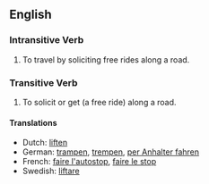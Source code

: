 ==English==

===Intransitive Verb===
#  To travel by soliciting free rides along a road.

===Transitive Verb===
#  To solicit or get (a free ride) along a road.

====Translations====
* Dutch: [[liften]]
* German: [[trampen]], [[trempen]], [[per Anhalter fahren]]
* French: [[faire l'autostop]], [[faire le stop]]
* Swedish: [[liftare]]